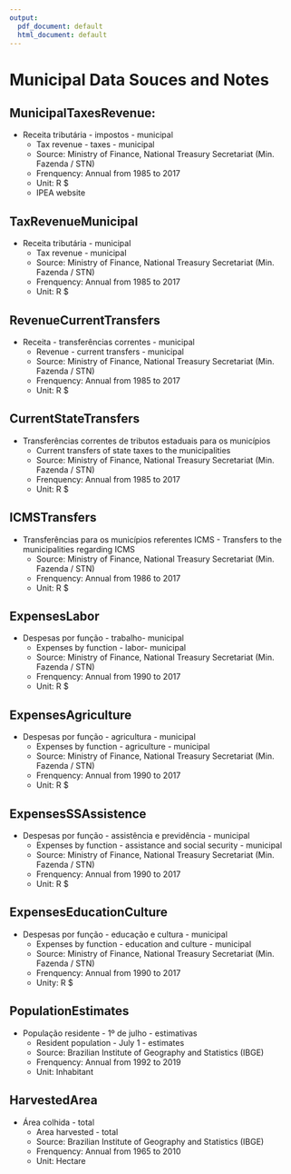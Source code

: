 ```yaml
---
output:
  pdf_document: default
  html_document: default
---
```


# Municipal Data Souces and Notes

## MunicipalTaxesRevenue: 
- Receita tributária - impostos - municipal
  - Tax revenue - taxes - municipal
  - Source: Ministry of Finance, National Treasury Secretariat (Min. Fazenda / STN)
  - Frenquency: Annual from 1985 to 2017
  - Unit: R $
  - IPEA website
   
## TaxRevenueMunicipal   
- Receita tributária - municipal
  - Tax revenue - municipal
  - Source: Ministry of Finance, National Treasury Secretariat (Min. Fazenda / STN)
  - Frenquency: Annual from 1985 to 2017
  - Unit: R $

## RevenueCurrentTransfers
- Receita - transferências correntes - municipal
  - Revenue - current transfers - municipal
  - Source: Ministry of Finance, National Treasury Secretariat (Min. Fazenda / STN)
  - Frenquency: Annual from 1985 to 2017
  - Unit: R $
  
## CurrentStateTransfers
- Transferências correntes de tributos estaduais para os municípios
  - Current transfers of state taxes to the municipalities
  - Source: Ministry of Finance, National Treasury Secretariat (Min. Fazenda / STN)
  - Frenquency: Annual from 1985 to 2017
  - Unit: R $
  
  
## ICMSTransfers
- Transferências para os municípios referentes ICMS					  - Transfers to the municipalities regarding ICMS
  - Source: Ministry of Finance, National Treasury Secretariat (Min. Fazenda / STN)
  - Frenquency: Annual from 1986 to 2017
  - Unit: R $


## ExpensesLabor
- Despesas por função - trabalho- municipal
  - Expenses by function - labor- municipal
  - Source: Ministry of Finance, National Treasury Secretariat (Min. Fazenda / STN)
  - Frenquency: Annual from 1990 to 2017
  - Unit: R $  
  
## ExpensesAgriculture
- Despesas por função - agricultura - municipal
  - Expenses by function - agriculture - municipal
  - Source: Ministry of Finance, National Treasury Secretariat (Min. Fazenda / STN)
  - Frenquency: Annual from 1990 to 2017
  - Unit: R $

## ExpensesSSAssistence
- Despesas por função - assistência e previdência - municipal
  - Expenses by function - assistance and social security - municipal
  - Source: Ministry of Finance, National Treasury Secretariat (Min. Fazenda / STN)
  - Frenquency: Annual from 1990 to 2017
  - Unit: R $

## ExpensesEducationCulture
- Despesas por função - educação e cultura - municipal
  - Expenses by function - education and culture - municipal
  - Source: Ministry of Finance, National Treasury Secretariat (Min. Fazenda / STN)
  - Frenquency: Annual from 1990 to 2017
  - Unity: R $
  

## PopulationEstimates
- População residente - 1º de julho - estimativas
  - Resident population - July 1 - estimates
  - Source: Brazilian Institute of Geography and Statistics (IBGE)
  - Frenquency: Annual from 1992 to 2019
  - Unit: Inhabitant

## HarvestedArea
- Área colhida -  total
  - Area harvested - total
  - Source: Brazilian Institute of Geography and Statistics (IBGE)
  - Frenquency: Annual from 1965 to 2010
  - Unit: Hectare
  
  
